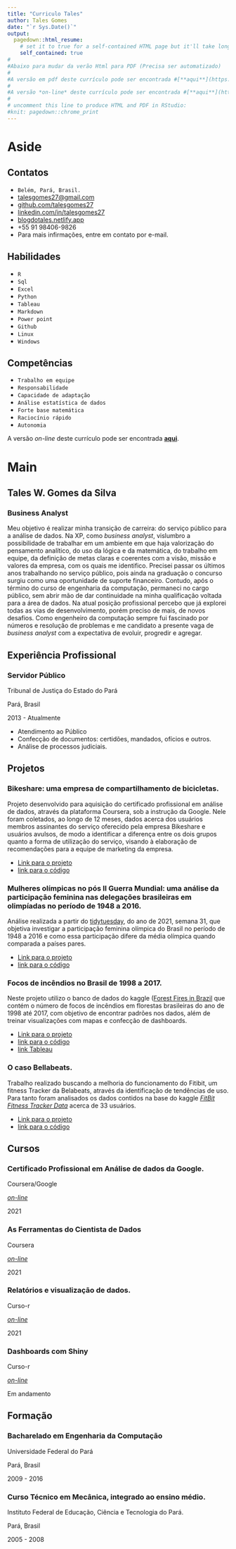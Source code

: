 ```yaml
---
title: "Curriculo Tales"
author: Tales Gomes
date: "`r Sys.Date()`"
output:
  pagedown::html_resume:
    # set it to true for a self-contained HTML page but it'll take longer to render
    self_contained: true
#
#Abaixo para mudar da verão Html para PDF (Precisa ser automatizado)
#
#A versão em pdf deste currículo pode ser encontrada #[**aqui**](https://github.com/rstudio/pagedown).
#
#A versão *on-line* deste currículo pode ser encontrada #[**aqui**](https://github.com/rstudio/pagedown).
#
# uncomment this line to produce HTML and PDF in RStudio:
#knit: pagedown::chrome_print
---
```


# Aside

## Contatos {#contact}

-   <i class="fas fa-map-marker-alt"></i> `Belém, Pará, Brasil.`
-   <i class="fa fa-envelope"></i> [talesgomes27@gmail.com](mailto:talesgomes27@gmail.com){.email}
-   <i class="fa fa-github"></i> [github.com/talesgomes27](https://github.com/talesgomes27)
-   <i class="fa fa-linkedin"></i> [linkedin.com/in/talesgomes27](https://www.linkedin.com/in/talesgomes27/)
-   <i class="fas fa-globe"></i> [blogdotales.netlify.app](https://blogdotales.netlify.app/)
-   <i class="fa fa-phone"></i> +55 91 98406-9826
-   Para mais infirmações, entre em contato por e-mail.


## Habilidades {#skills}

 
-   <i class="fab fa-r-project"></i> `R`
-   <i class="fas fa-database"></i> `Sql`
-   <i class="fas fa-table"></i> `Excel`
-   <i class="fab fa-python"></i> `Python`
-   <i class="fas fa-chart-line"></i> `Tableau`
-   <i class="fab fa-markdown"></i> `Markdown`
-   <i class="far fa-file-powerpoint"></i> `Power point`
-   <i class="fab fa-github"></i> `Github`
-   <i class="fab fa-linux"></i> `Linux`
-   <i class="fab fa-windows"></i> `Windows`

## Competências    {#skills}

-   <i class="fas fa-users"></i> `Trabalho em equipe`
-   <i class="fas fa-handshake"></i> `Responsabilidade`
-   <i class="far fa-compass"></i> `Capacidade de adaptação`
-   <i class="fas fa-chart-bar"></i> `Análise estatística de dados`
-   <i class="fas fa-calculator"></i> `Forte base matemática`
-   <i class="fas fa-user-cog"></i> `Raciocínio rápido`
-   <i class="fas fa-user-check"></i> `Autonomia`


A versão *on-line* deste currículo pode ser encontrada [**aqui**](https://talesgomes27.github.io/curriculo/).

# Main

## Tales W. Gomes da Silva {#title}

### Business Analyst

Meu objetivo é realizar minha transição de carreira: do serviço público para a análise de dados. Na XP, como  *business analyst*, vislumbro a possibilidade de trabalhar em um ambiente em que haja valorização do pensamento analítico, do uso da lógica e da matemática, do trabalho em equipe, da definição de metas claras e coerentes com a visão, missão e valores da empresa, com os quais me identifico. Precisei passar os últimos anos trabalhando no serviço público, pois ainda na graduação o concurso surgiu como uma oportunidade de suporte financeiro. Contudo, após o término do curso de engenharia da computação, permaneci no cargo público, sem abrir mão de dar continuidade na minha qualificação voltada para a área de dados. Na atual posição profissional percebo que já explorei todas as vias de desenvolvimento, porém preciso de mais, de novos desafios. Como engenheiro da computação sempre fui fascinado por números e resolução de problemas e me candidato a presente vaga de *business analyst* com a expectativa de evoluir, progredir e agregar.

## Experiência Profissional {data-icon="suitcase"}

### Servidor Público

Tribunal de Justiça do Estado do Pará

Pará, Brasil

2013 - Atualmente

::: {.concise}
-   Atendimento ao Público
-   Confecção de documentos: certidões, mandados, ofícios e outros.
-   Análise de processos judiciais.
:::


## Projetos {data-icon="chart-bar"}

### Bikeshare: uma empresa de compartilhamento de bicicletas.


Projeto desenvolvido para aquisição do certificado profissional em análise de dados, através da plataforma Coursera, sob a instrução da Google. Nele foram coletados, ao longo de 12 meses, dados acerca dos usuários membros assinantes do serviço oferecido pela empresa Bikeshare e usuários avulsos, de modo a identificar a diferença entre os dois grupos quanto a forma de utilização do serviço, visando à elaboração de recomendações para a equipe de marketing da empresa. 

::: {.concise}
-   [Link para o projeto](https://talesgomes27.github.io/DAC8-Case-Study-1/)
-   [link para o código](https://github.com/talesgomes27/DAC8-Case-Study-1)
:::

 
### Mulheres olímpicas no pós II Guerra Mundial: uma análise da participação feminina nas delegações brasileiras em olimpíadas no período de 1948 a 2016.


Análise realizada a partir do [tidytuesday](https://github.com/rfordatascience/tidytuesday), do ano de 2021, semana 31, que objetiva investigar a participação feminina olímpica do Brasil no período de 1948 a 2016 e como essa participação difere da média olímpica quando comparada a países pares.


::: {.concise}
-   [Link para o projeto](https://talesgomes27.github.io/tidytuesday/tidytuesday/2021-31/tidytuesday_2021-31.html)
-   [link para o código](https://github.com/talesgomes27/tidytuesday/tree/main/tidytuesday/2021-31)
:::

### Focos de incêndios no Brasil de 1998 a 2017.

Neste projeto utilizo o banco de dados do kaggle ([Forest Fires in Brazil](https://www.kaggle.com/gustavomodelli/forest-fires-in-brazil) que contém o número de focos de incêndios em florestas brasileiras do ano de 1998 até 2017, com objetivo de encontrar padrões nos dados, além de treinar visualizações com mapas e confecção de dashboards.



::: {.concise}
-   [Link para o projeto](https://talesgomes27.github.io/kaggle/kaggle/forest-fires-in-brazil/Forest_fires_in_Brazil.html)
-   [link para o código](https://github.com/talesgomes27/kaggle/tree/main/kaggle/forest-fires-in-brazil)
-   [link Tableau](https://public.tableau.com/app/profile/tales.gomes/viz/FocosdeincndiosnoBrasil1998a2017/FocosdeincndionoBrasil)
:::

### O caso Bellabeats.


Trabalho realizado buscando a melhoria do funcionamento do Fitibit, um fitness Tracker da Belabeats, através da identificação de tendências de uso. Para tanto foram analisados os dados contidos na base do kaggle [*FitBit Fitness Tracker Data*](https://www.kaggle.com/arashnic/fitbit) acerca de 33 usuários.


::: {.concise}
-   [Link para o projeto](https://blogdotales.netlify.app/post/2021-09-10-bellabeat/)
-   [link para o código](https://github.com/talesgomes27/blog/tree/main/content/blog/2021-09-10-bellabeat)
:::

## Cursos {data-icon="laptop"}

### Certificado Profissional em Análise de dados da Google.

Coursera/Google

[*on-line*](https://coursera.org/share/b8f00a8635126ef11eed8b4564c64cde)

2021



### As Ferramentas do Cientista de Dados

Coursera

[*on-line*](https://coursera.org/share/68bbd792642e5ab8fb9fecaff748c250)

2021


### Relatórios e visualização de dados.

Curso-r

[*on-line*](https://curso-r.com/cursos/visualizacao/)

2021

### Dashboards com Shiny

Curso-r

[*on-line*](https://curso-r.com/cursos/dashboards/)

Em andamento



## Formação {data-icon="graduation-cap" data-concise="true"}

### Bacharelado em Engenharia da Computação

Universidade Federal do Pará

Pará, Brasil

2009 - 2016


### Curso Técnico em Mecânica, integrado ao ensino médio.

Instituto Federal de Educação, Ciência e Tecnologia do Pará.

Pará, Brasil

2005 - 2008









